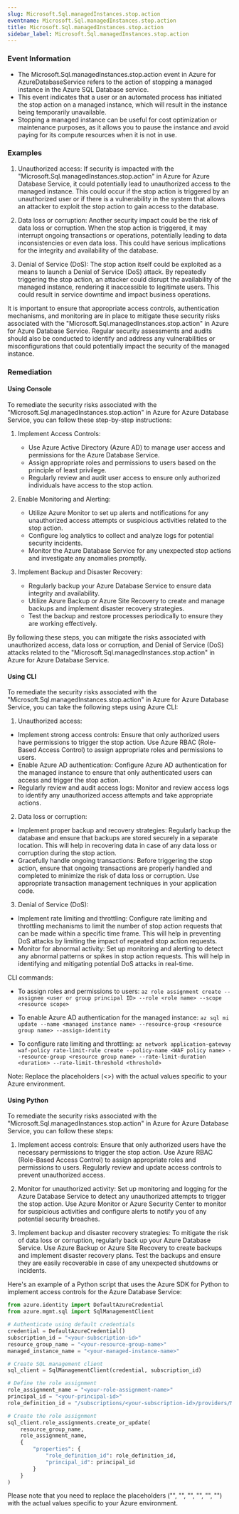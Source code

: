 ```yaml
--- 
slug: Microsoft.Sql.managedInstances.stop.action
eventname: Microsoft.Sql.managedInstances.stop.action
title: Microsoft.Sql.managedInstances.stop.action
sidebar_label: Microsoft.Sql.managedInstances.stop.action
---
```

                       
### Event Information

- The Microsoft.Sql.managedInstances.stop.action event in Azure for AzureDatabaseService refers to the action of stopping a managed instance in the Azure SQL Database service.
- This event indicates that a user or an automated process has initiated the stop action on a managed instance, which will result in the instance being temporarily unavailable.
- Stopping a managed instance can be useful for cost optimization or maintenance purposes, as it allows you to pause the instance and avoid paying for its compute resources when it is not in use.


### Examples

1. Unauthorized access: If security is impacted with the "Microsoft.Sql.managedInstances.stop.action" in Azure for Azure Database Service, it could potentially lead to unauthorized access to the managed instance. This could occur if the stop action is triggered by an unauthorized user or if there is a vulnerability in the system that allows an attacker to exploit the stop action to gain access to the database.

2. Data loss or corruption: Another security impact could be the risk of data loss or corruption. When the stop action is triggered, it may interrupt ongoing transactions or operations, potentially leading to data inconsistencies or even data loss. This could have serious implications for the integrity and availability of the database.

3. Denial of Service (DoS): The stop action itself could be exploited as a means to launch a Denial of Service (DoS) attack. By repeatedly triggering the stop action, an attacker could disrupt the availability of the managed instance, rendering it inaccessible to legitimate users. This could result in service downtime and impact business operations.

It is important to ensure that appropriate access controls, authentication mechanisms, and monitoring are in place to mitigate these security risks associated with the "Microsoft.Sql.managedInstances.stop.action" in Azure for Azure Database Service. Regular security assessments and audits should also be conducted to identify and address any vulnerabilities or misconfigurations that could potentially impact the security of the managed instance.

### Remediation

#### Using Console

To remediate the security risks associated with the "Microsoft.Sql.managedInstances.stop.action" in Azure for Azure Database Service, you can follow these step-by-step instructions:

1. Implement Access Controls:
   - Use Azure Active Directory (Azure AD) to manage user access and permissions for the Azure Database Service.
   - Assign appropriate roles and permissions to users based on the principle of least privilege.
   - Regularly review and audit user access to ensure only authorized individuals have access to the stop action.

2. Enable Monitoring and Alerting:
   - Utilize Azure Monitor to set up alerts and notifications for any unauthorized access attempts or suspicious activities related to the stop action.
   - Configure log analytics to collect and analyze logs for potential security incidents.
   - Monitor the Azure Database Service for any unexpected stop actions and investigate any anomalies promptly.

3. Implement Backup and Disaster Recovery:
   - Regularly backup your Azure Database Service to ensure data integrity and availability.
   - Utilize Azure Backup or Azure Site Recovery to create and manage backups and implement disaster recovery strategies.
   - Test the backup and restore processes periodically to ensure they are working effectively.

By following these steps, you can mitigate the risks associated with unauthorized access, data loss or corruption, and Denial of Service (DoS) attacks related to the "Microsoft.Sql.managedInstances.stop.action" in Azure for Azure Database Service.

#### Using CLI

To remediate the security risks associated with the "Microsoft.Sql.managedInstances.stop.action" in Azure for Azure Database Service, you can take the following steps using Azure CLI:

1. Unauthorized access:
- Implement strong access controls: Ensure that only authorized users have permissions to trigger the stop action. Use Azure RBAC (Role-Based Access Control) to assign appropriate roles and permissions to users.
- Enable Azure AD authentication: Configure Azure AD authentication for the managed instance to ensure that only authenticated users can access and trigger the stop action.
- Regularly review and audit access logs: Monitor and review access logs to identify any unauthorized access attempts and take appropriate actions.

2. Data loss or corruption:
- Implement proper backup and recovery strategies: Regularly backup the database and ensure that backups are stored securely in a separate location. This will help in recovering data in case of any data loss or corruption during the stop action.
- Gracefully handle ongoing transactions: Before triggering the stop action, ensure that ongoing transactions are properly handled and completed to minimize the risk of data loss or corruption. Use appropriate transaction management techniques in your application code.

3. Denial of Service (DoS):
- Implement rate limiting and throttling: Configure rate limiting and throttling mechanisms to limit the number of stop action requests that can be made within a specific time frame. This will help in preventing DoS attacks by limiting the impact of repeated stop action requests.
- Monitor for abnormal activity: Set up monitoring and alerting to detect any abnormal patterns or spikes in stop action requests. This will help in identifying and mitigating potential DoS attacks in real-time.

CLI commands:
- To assign roles and permissions to users:
  `az role assignment create --assignee <user or group principal ID> --role <role name> --scope <resource scope>`

- To enable Azure AD authentication for the managed instance:
  `az sql mi update --name <managed instance name> --resource-group <resource group name> --assign-identity`

- To configure rate limiting and throttling:
  `az network application-gateway waf-policy rate-limit-rule create --policy-name <WAF policy name> --resource-group <resource group name> --rate-limit-duration <duration> --rate-limit-threshold <threshold>`

Note: Replace the placeholders (<>) with the actual values specific to your Azure environment.

#### Using Python

To remediate the security risks associated with the "Microsoft.Sql.managedInstances.stop.action" in Azure for Azure Database Service, you can follow these steps:

1. Implement access controls: Ensure that only authorized users have the necessary permissions to trigger the stop action. Use Azure RBAC (Role-Based Access Control) to assign appropriate roles and permissions to users. Regularly review and update access controls to prevent unauthorized access.

2. Monitor for unauthorized activity: Set up monitoring and logging for the Azure Database Service to detect any unauthorized attempts to trigger the stop action. Use Azure Monitor or Azure Security Center to monitor for suspicious activities and configure alerts to notify you of any potential security breaches.

3. Implement backup and disaster recovery strategies: To mitigate the risk of data loss or corruption, regularly back up your Azure Database Service. Use Azure Backup or Azure Site Recovery to create backups and implement disaster recovery plans. Test the backups and ensure they are easily recoverable in case of any unexpected shutdowns or incidents.

Here's an example of a Python script that uses the Azure SDK for Python to implement access controls for the Azure Database Service:

```python
from azure.identity import DefaultAzureCredential
from azure.mgmt.sql import SqlManagementClient

# Authenticate using default credentials
credential = DefaultAzureCredential()
subscription_id = "<your-subscription-id>"
resource_group_name = "<your-resource-group-name>"
managed_instance_name = "<your-managed-instance-name>"

# Create SQL management client
sql_client = SqlManagementClient(credential, subscription_id)

# Define the role assignment
role_assignment_name = "<your-role-assignment-name>"
principal_id = "<your-principal-id>"
role_definition_id = "/subscriptions/<your-subscription-id>/providers/Microsoft.Authorization/roleDefinitions/<your-role-definition-id>"

# Create the role assignment
sql_client.role_assignments.create_or_update(
    resource_group_name,
    role_assignment_name,
    {
        "properties": {
            "role_definition_id": role_definition_id,
            "principal_id": principal_id
        }
    }
)
```

Please note that you need to replace the placeholders ("<your-subscription-id>", "<your-resource-group-name>", "<your-managed-instance-name>", "<your-role-assignment-name>", "<your-principal-id>", "<your-role-definition-id>") with the actual values specific to your Azure environment.


 